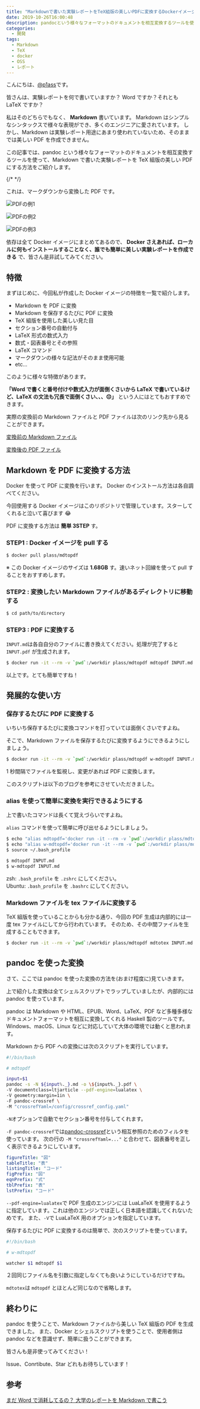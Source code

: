 ```yaml
---
title: "Markdownで書いた実験レポートをTeX組版の美しいPDFに変換するDockerイメージを作った"
date: 2019-10-26T16:00:48
description: pandocという様々なフォーマットのドキュメントを相互変換するツールを使って、Markdownで書いた実験レポートをTeX組版の美しいPDFにする方法をご紹介します。数式や図表番号、LaTeXコマンドにも対応しています。Dockerさえあれば、ローカルに何もインストールすることなく、誰でも簡単に美しい実験レポートを作成できます。
categories:
  - 開発
tags:
  - Markdown
  - TeX
  - docker
  - OSS
  - レポート
---
```


こんにちは、[@p1ass](https://twitter.com/p1ass)です。

皆さんは、実験レポートを何で書いていますか？
Word ですか？それとも LaTeX ですか？

私はそのどちらでもなく、 **Markdown** 書いています。
Markdown はシンプルなシンタックスで様々な表現ができ、多くのエンジニアに愛されています。
しかし、Markdown は実験レポート用途にあまり使われていないため、そのままでは美しい PDF を作成できません。

この記事では、pandoc という様々なフォーマットのドキュメントを相互変換するツールを使って、Markdown で書いた実験レポートを TeX 組版の美しい PDF にする方法をご紹介します。

{/* <!--more--> */}

これは、マークダウンから変換した PDF です。

![PDFの例1](./example-1.jpg)

![PDFの例2](./example-2.jpg)

![PDFの例3](./example-3.jpg)

依存は全て Docker イメージにまとめてあるので、 **Docker さえあれば、ローカルに何もインストールすることなく、誰でも簡単に美しい実験レポートを作成できる** で、皆さん是非試してみてください。

## 特徴

まずはじめに、今回私が作成した Docker イメージの特徴を一覧で紹介します。

- Markdown を PDF に変換
- Markdown を保存するたびに PDF に変換
- TeX 組版を使用した美しい見た目
- セクション番号の自動付与
- LaTeX 形式の数式入力
- 数式・図表番号とその参照
- LaTeX コマンド
- マークダウンの様々な記法がそのまま使用可能
- etc...

このように様々な特徴があります。

**「Word で書くと番号付けや数式入力が面倒くさいから LaTeX で書いているけど、LaTeX の文法も冗長で面倒くさい、、、😔」**
という人にはとてもおすすめできます。

実際の変換前の Markdown ファイルと PDF ファイルは次のリンク先から見ることができます。

[変換前の Markdown ファイル](https://github.com/p1ass/mdtopdf/blob/master/examples/example.md)

[変換後の PDF ファイル](https://github.com/p1ass/mdtopdf/blob/master/examples/example.pdf)

## Markdown を PDF に変換する方法

Docker を使って PDF に変換を行います。
Docker のインストール方法は各自調べてください。

今回使用する Docker イメージはこのリポジトリで管理しています。スターしてくれると泣いて喜びます 😂

<ExLinkCard url="https://github.com/p1ass/mdtopdf"/>

PDF に変換する方法は **簡単 3STEP** す。

### STEP1 : Docker イメージを pull する

```bash
$ docker pull plass/mdtopdf
```

※ この Docker イメージのサイズは **1.68GB** す。速いネット回線を使って pull することをおすすめします。

### STEP2 : 変換したい Markdown ファイルがあるディレクトリに移動する

```bash
$ cd path/to/directory
```

### STEP3 : PDF に変換する

`INPUT.md`は各自自分のファイルに書き換えてください。処理が完了すると `INPUT.pdf` が生成されます。

```bash
$ docker run -it --rm -v `pwd`:/workdir plass/mdtopdf mdtopdf INPUT.md
```

以上です。とても簡単ですね！

## 発展的な使い方

### 保存するたびに PDF に変換する

いちいち保存するたびに変換コマンドを打っていては面倒くさいですよね。

そこで、Markdown ファイルを保存するたびに変換するようにできるようにしましょう。

```bash
$ docker run -it --rm -v `pwd`:/workdir plass/mdtopdf w-mdtopdf INPUT.md
```

1 秒間隔でファイルを監視し、変更があれば PDF に変換します。

このスクリプトは以下のブログを参考にさせていただきました。

<ExLinkCard url="http://mizti.hatenablog.com/entry/2013/01/27/204343"/>

### alias を使って簡単に変換を実行できるようにする

上で書いたコマンドは長くて覚えづらいですよね。

`alias` コマンドを使って簡単に呼び出せるようにしましょう。

```bash
$ echo "alias mdtopdf='docker run -it --rm -v `pwd`:/workdir plass/mdtopdf mdtopdf'" >> ~/.bash_profile
$ echo "alias w-mdtopdf='docker run -it --rm -v `pwd`:/workdir plass/mdtopdf w-mdtopdf'" >> ~/.bash_profile
$ source ~/.bash_profile

$ mdtopdf INPUT.md
$ w-mdtopdf INPUT.md
```

zsh: `.bash_profile` を `.zshrc` にしてください。  
Ubuntu: `.bash_profile` を `.bashrc` にしてください。

### Markdown ファイルを tex ファイルに変換する

TeX 組版を使っていることからも分かる通り、今回の PDF 生成は内部的には一度 tex ファイルにしてから行われています。
そのため、その中間ファイルを生成することもできます。

```bash
$ docker run -it --rm -v `pwd`:/workdir plass/mdtopdf mdtotex INPUT.md
```

## pandoc を使った変換

さて、ここでは pandoc を使った変換の方法を(おまけ程度に)見ていきます。

上で紹介した変換は全てシェルスクリプトでラップしていましたが、内部的には pandoc を使っています。

<ExLinkCard url="https://pandoc.org/"/>

pandoc は Markdown や HTML、EPUB、Word、LaTeX、PDF など多種多様なドキュメントフォーマットを相互に変換してくれる Haskell 製のツールです。
Windows、macOS、Linux などに対応していて大体の環境では動くと思われます。

Markdown から PDF への変換には次のスクリプトを実行しています。

```bash
#!/bin/bash

# mdtopdf

input=$1
pandoc -s -N ${input%._}.md -o \${input%._}.pdf \
-V documentclass=ltjarticle --pdf-engine=lualatex \
-V geometry:margin=1in \
-F pandoc-crossref \
-M "crossrefYaml=/config/crossref_config.yaml"
```

`-N`オプションで自動でセクション番号を付与してくれます。

`-F pandoc-crossref`では[pandoc-crossref](https://github.com/lierdakil/pandoc-crossref)という相互参照のためのフィルタを使っています。
次の行の `-M "crossrefYaml=..."` と合わせて、図表番号を正しく表示できるようにしています。

```yaml
figureTitle: "図"
tableTitle: "表"
listingTitle: "コード"
figPrefix: "図"
eqnPrefix: "式"
tblPrefix: "表"
lstPrefix: "コード"
```

<ExLinkCard url="https://github.com/lierdakil/pandoc-crossref"/>

`--pdf-engine=lualatex`で PDF 生成のエンジンには LuaLaTeX を使用するように指定しています。これは他のエンジンでは正しく日本語を認識してくれないためです。
また、`-V`で LuaLaTeX 用のオプションを指定しています。

保存するたびに PDF に変換するのは簡単で、次のスクリプトを使っています。

```bash
#!/bin/bash

# w-mdtopdf

watcher $1 mdtopdf $1
```

２回同じファイル名を引数に指定しなくても良いようにしているだけですね。

`mdtotex`は `mdtopdf` とほとんど同じなので省略します。

## 終わりに

pandoc を使うことで、Markdown ファイルから美しい TeX 組版の PDF を生成できました。
また、Docker とシェルスクリプトを使うことで、使用者側は pandoc などを意識せず、簡単に扱うことができます。

皆さんも是非使ってみてください！

Issue、Conrtibute、Star どれもお待ちしています！

<ExLinkCard url="https://github.com/p1ass/mdtopdf"/>

## 参考

[まだ Word で消耗してるの？ 大学のレポートを Markdown で書こう](https://qiita.com/Kumassy/items/5b6ae6b99df08fb434d9)
